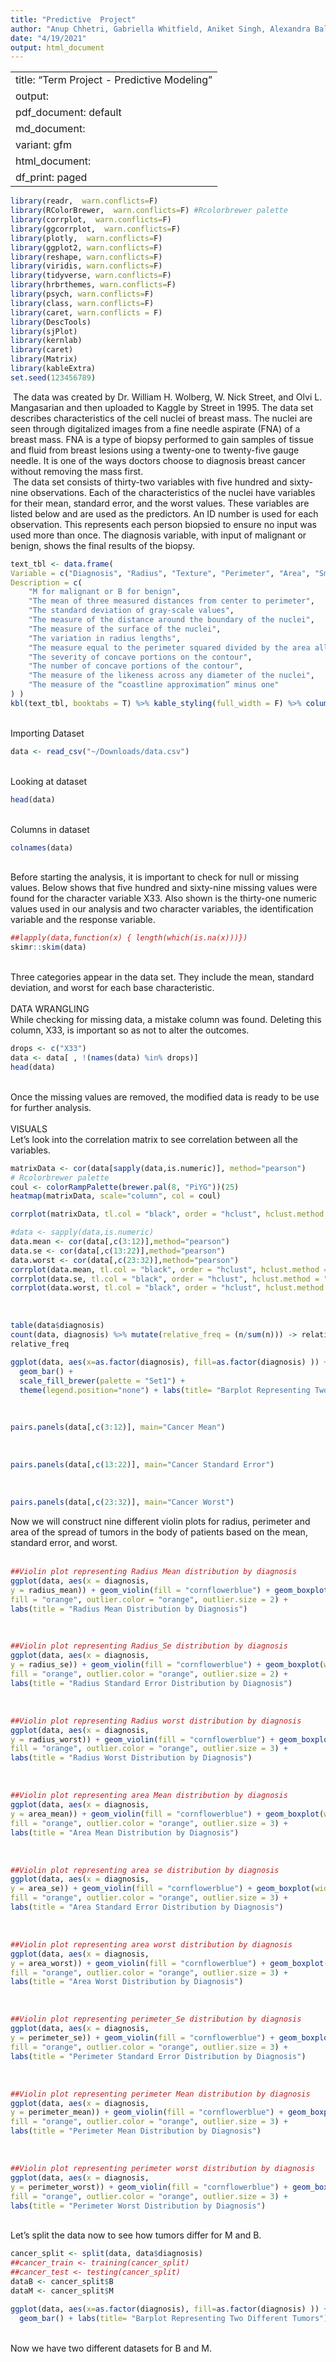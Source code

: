 ```yaml
---
title: "Predictive  Project"
author: "Anup Chhetri, Gabriella Whitfield, Aniket Singh, Alexandra Ballow"
date: "4/19/2021"
output: html_document
---
```

---
title: "Term Project - Predictive Modeling"
output:
  pdf_document: default
  md_document:
    variant: gfm
  html_document:
    df_print: paged
---

```r
library(readr,  warn.conflicts=F)
library(RColorBrewer,  warn.conflicts=F) #Rcolorbrewer palette
library(corrplot,  warn.conflicts=F)
library(ggcorrplot,  warn.conflicts=F)
library(plotly,  warn.conflicts=F)
library(ggplot2, warn.conflicts=F)
library(reshape, warn.conflicts=F)
library(viridis, warn.conflicts=F)
library(tidyverse, warn.conflicts=F)
library(hrbrthemes, warn.conflicts=F)
library(psych, warn.conflicts=F)
library(class, warn.conflicts=F)
library(caret, warn.conflicts = F)
library(DescTools)
library(sjPlot)
library(kernlab)
library(caret)
library(Matrix)
library(kableExtra)
set.seed(123456789)
```

\ The data was created by Dr. William H. Wolberg, W. Nick Street, and Olvi L. Mangasarian and then uploaded to Kaggle by Street in 1995. The data set describes characteristics of the cell nuclei of breast mass. The nuclei are seen through digitalized images from a fine needle aspirate (FNA) of a breast mass. FNA is a type of biopsy performed to gain samples of tissue and fluid from breast lesions using a twenty-one to twenty-five gauge needle. It is one of the ways doctors choose to diagnosis breast cancer without removing the mass first.
\
\ The data set consists of thirty-two variables with five hundred and sixty-nine observations. Each of the characteristics of the nuclei have variables for their mean, standard error, and the worst values. These variables are listed below and are used as the predictors. An ID number is used for each observation. This represents each person biopsied to ensure no input was used more than once. The diagnosis variable, with input of malignant or benign, shows the final results of the biopsy. 
\
```r
text_tbl <- data.frame(
Variable = c("Diagnosis", "Radius", "Texture", "Perimeter", "Area", "Smoothness", "Compactness", "Concavity", "Concave Points", "Symmetry", "Fractural Dimension"), 
Description = c(
    "M for malignant or B for benign",
    "The mean of three measured distances from center to perimeter",
    "The standard deviation of gray-scale values",
    "The measure of the distance around the boundary of the nuclei",
    "The measure of the surface of the nuclei",
    "The variation in radius lengths",
    "The measure equal to the perimeter squared divided by the area all minus one",
    "The severity of concave portions on the contour",
    "The number of concave portions of the contour",
    "The measure of the likeness across any diameter of the nuclei",
    "The measure of the “coastline approximation” minus one"
) )
kbl(text_tbl, booktabs = T) %>% kable_styling(full_width = F) %>% column_spec(1, bold = T) %>% column_spec(2, width = "35em")
```
\
Importing Dataset
```r
data <- read_csv("~/Downloads/data.csv")
```
\
Looking at dataset
```r
head(data)
```
\
Columns in dataset
```r
colnames(data)
```
\
Before starting the analysis, it is important to check for null or missing values. Below shows that five hundred and sixty-nine missing values were found for the character variable X33. Also shown is the thirty-one numeric values used in our analysis and two character variables, the identification variable and the response variable.
```r
##lapply(data,function(x) { length(which(is.na(x)))})
skimr::skim(data)
```
\
Three categories appear in the data set. They include the mean, standard deviation, and worst for each base characteristic.
\
\
DATA WRANGLING 
\
While checking for missing data, a mistake column was found. Deleting this column, X33, is important so as not to alter the outcomes.
```r
drops <- c("X33")
data <- data[ , !(names(data) %in% drops)]
head(data)
```

\
Once the missing values are removed, the modified data is ready to be use for further analysis. 
\
\
VISUALS
\
Let's look into the correlation matrix to see correlation between all the variables.
\
```r
matrixData <- cor(data[sapply(data,is.numeric)], method="pearson")
# Rcolorbrewer palette
coul <- colorRampPalette(brewer.pal(8, "PiYG"))(25)
heatmap(matrixData, scale="column", col = coul)
```

```r
corrplot(matrixData, tl.col = "black", order = "hclust", hclust.method = "average", addrect = 4, tl.cex = 0.7)
```

```r
#data <- sapply(data,is.numeric)
data.mean <- cor(data[,c(3:12)],method="pearson")
data.se <- cor(data[,c(13:22)],method="pearson")
data.worst <- cor(data[,c(23:32)],method="pearson")
corrplot(data.mean, tl.col = "black", order = "hclust", hclust.method = "average", addrect = 4, tl.cex = 0.7)
corrplot(data.se, tl.col = "black", order = "hclust", hclust.method = "average", addrect = 4, tl.cex = 0.7)
corrplot(data.worst, tl.col = "black", order = "hclust", hclust.method = "average", addrect = 4, tl.cex = 0.7)
```

\
```r
table(data$diagnosis)
count(data, diagnosis) %>% mutate(relative_freq = (n/sum(n))) -> relative_freq
relative_freq
```

```r
ggplot(data, aes(x=as.factor(diagnosis), fill=as.factor(diagnosis) )) + 
  geom_bar() +
  scale_fill_brewer(palette = "Set1") +
  theme(legend.position="none") + labs(title= "Barplot Representing Two Different Tumors")
```
\
```r
pairs.panels(data[,c(3:12)], main="Cancer Mean")
```
\
```r
pairs.panels(data[,c(13:22)], main="Cancer Standard Error")
```
\
```r
pairs.panels(data[,c(23:32)], main="Cancer Worst")
```

Now we will construct nine different violin plots for radius, perimeter and area of the spread of tumors in the body of patients based on the mean, standard error, and worst.
\
\
```r
##Violin plot representing Radius Mean distribution by diagnosis
ggplot(data, aes(x = diagnosis,
y = radius_mean)) + geom_violin(fill = "cornflowerblue") + geom_boxplot(width = .01,
fill = "orange", outlier.color = "orange", outlier.size = 2) +
labs(title = "Radius Mean Distribution by Diagnosis")
```
\
```r
##Violin plot representing Radius_Se distribution by diagnosis
ggplot(data, aes(x = diagnosis,
y = radius_se)) + geom_violin(fill = "cornflowerblue") + geom_boxplot(width = .01,
fill = "orange", outlier.color = "orange", outlier.size = 2) +
labs(title = "Radius Standard Error Distribution by Diagnosis")
```
\
```r
##Violin plot representing Radius worst distribution by diagnosis
ggplot(data, aes(x = diagnosis,
y = radius_worst)) + geom_violin(fill = "cornflowerblue") + geom_boxplot(width = .01,
fill = "orange", outlier.color = "orange", outlier.size = 3) +
labs(title = "Radius Worst Distribution by Diagnosis")
```
\
```r
##Violin plot representing area Mean distribution by diagnosis
ggplot(data, aes(x = diagnosis,
y = area_mean)) + geom_violin(fill = "cornflowerblue") + geom_boxplot(width = .01,
fill = "orange", outlier.color = "orange", outlier.size = 3) +
labs(title = "Area Mean Distribution by Diagnosis")
```
\
```r
##Violin plot representing area se distribution by diagnosis
ggplot(data, aes(x = diagnosis,
y = area_se)) + geom_violin(fill = "cornflowerblue") + geom_boxplot(width = .01,
fill = "orange", outlier.color = "orange", outlier.size = 3) +
labs(title = "Area Standard Error Distribution by Diagnosis")
```
\
```r
##Violin plot representing area worst distribution by diagnosis
ggplot(data, aes(x = diagnosis,
y = area_worst)) + geom_violin(fill = "cornflowerblue") + geom_boxplot(width = .01,
fill = "orange", outlier.color = "orange", outlier.size = 3) +
labs(title = "Area Worst Distribution by Diagnosis")
```
\
```r
##Violin plot representing perimeter_Se distribution by diagnosis
ggplot(data, aes(x = diagnosis,
y = perimeter_se)) + geom_violin(fill = "cornflowerblue") + geom_boxplot(width = .01,
fill = "orange", outlier.color = "orange", outlier.size = 3) +
labs(title = "Perimeter Standard Error Distribution by Diagnosis")
```
\
```r
##Violin plot representing perimeter Mean distribution by diagnosis
ggplot(data, aes(x = diagnosis,
y = perimeter_mean)) + geom_violin(fill = "cornflowerblue") + geom_boxplot(width = .01,
fill = "orange", outlier.color = "orange", outlier.size = 3) +
labs(title = "Perimeter Mean Distribution by Diagnosis")
```
\
```r
##Violin plot representing perimeter worst distribution by diagnosis
ggplot(data, aes(x = diagnosis,
y = perimeter_worst)) + geom_violin(fill = "cornflowerblue") + geom_boxplot(width = .01,
fill = "orange", outlier.color = "orange", outlier.size = 3) +
labs(title = "Perimeter Worst Distribution by Diagnosis")
```

\
Let's split the data now to see how tumors differ for M and B.
\
```r
cancer_split <- split(data, data$diagnosis)
##cancer_train <- training(cancer_split)
##cancer_test <- testing(cancer_split)
dataB <- cancer_split$B
dataM <- cancer_split$M
```

```r
ggplot(data, aes(x=as.factor(diagnosis), fill=as.factor(diagnosis) )) + 
  geom_bar() + labs(title= "Barplot Representing Two Different Tumors")
```
\
Now we have two different datasets for B and M.
\


